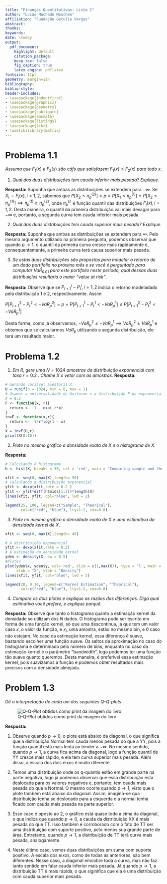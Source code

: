 ```yaml
---
title: "Finanças Quantitativas: Lista 1"
author: "Lucas Machado Moschen"
affiliation: "Fundação Getulio Vargas"
abstract:
thanks:
keywords:
date: \today
output:
  pdf_document:
    highlight: default
    citation_package:
    keep_tex: false
    fig_caption: true
    latex_engine: pdflatex
fontsize: 11pt
geometry: margin=1in
bibliography:
biblio-style:
header-includes:
- \usepackage{indentfirst}
- \usepackage{graphicx}
- \usepackage{geometry}
- \usepackage{subfigure}
- \usepackage{amsmath}
- \usepackage{listings}
- \usepackage{tikz}
- \usetikzlibrary{matrix}
---
```


\vspace{0.25in}

# Problema 1.1

*Assuma que * $F_1(x)$ *e* $F_2(x)$ *são cdfs que satisfazem* $F_1(x) \leq F_2(x)$ *para todo* $x$. 

1. *Qual das duas distribuições tem cauda inferior mais pesada? Explique.*

**Resposta:** Suponha que ambas as distribuições se extendem para $-\infty$. Se $X_i \sim F_i(x), i=1,2$, sabemos que $P[X_2 \leq \pi^{(2)}_p] = p = P[X_1 \leq \pi^{(1)}_p] \leq P[X_2 \leq \pi^{(1)}_p] \implies \pi^{(1)}_p \geq \pi^{(2)}_p$, onde $\pi^{(i)}_p$ é função quantil das distribuições $F_i(x), i=1,2$. Desta maneira, o quantil da primeira distribuição vai mais devagar para $-\infty$ e, portanto, a segunda curva tem cauda inferior mais pesada.

2. *Qual das duas distribuições tem cauda superior mais pesada? Explique.*

**Resposta:** Suponha que ambas as distribuições se extendem para $\infty$. Pelo mesmo argumento utilizado na primeira pergunta, podemos observar que quando $p \to 1$, o quantil da primeira curva cresce mais rapidamente e, consequentemente, a primeira curva terá causa superior mais pesada. 

3. *Se estas duas distribuições são propostas para modelar o retorno de um dado portifolio no próximo mês e se você é perguntado para computar* $VaR_{0.01}$ *para este portifolio neste período, qual dessas duas distribuiçĩes resultaria o maior "value at risk"*. 

**Resposta:** Observe que se $P^i_{t+1} - P^i_{t}, i=1,2$ indica o retorno modeladado pela distribuição 1 e 2, respectivamente. Assim 

$P[P^2_{t+1} - P^2_t < - VaR^2_p] = p = P[P^1_{t+1} - P^1_t < - VaR^1_p] \leq P[P^2_{t+1} - P^2_t < - VaR^1_p]$

Desta forma, como já observamos, $-VaR^2_p \leq -VaR^1_p \implies VaR_p^2 \geq VaR_p^1$ e obtemos que se calcularmos $VaR_p$ utilizando a segunda distribuição, ele terá um resultado maior. 

# Problema 1.2

1. *Em R, gere uma* $N = 1024$ *amostras da distribuição exponencial com taxa* $r = 0.2$ *. Chame* $X$ *o vetor com as amostras.* 
**Resposta:**

```r
# Gerando variável aleatória X:
U = runif(n = 1024, min = 0, max = 1)
# Usamos a universalidade da Uniforme e a distribuição F da exponencial
r = 0.2
F <- function(x, r){
  return <-  1 - exp(-r*x)
}
invF <- function(x,r){
  return <- -1/r*log(1 - x)
}
X = invF(U,r)
print(X[0:10])
```

2. *Plote no mesmo gráfico a densidade exata de* $X$ *e o histograma de* $X$.

**Resposta:**

```r
# Calculando o histograma
h <- hist(X, breaks = 30, col = 'red', main = 'Comparing sample and theorical')

xfit <- seq(0, max(X),length= 50)
# Calculando a distribuição exponencial 
yfit <- dexp(xfit,rate = 0.2 )
yfit <- yfit*diff(h$mids[1:2])*length(X)
lines(xfit, yfit, col="blue", lwd = 2)

legend(25, 100, legend=c("Sample", "Theorical"),
       col=c("red", "blue"), lty=1:2, cex=0.8)

```

3. *Plote no mesmo gráfico a densidade exata de* $X$ *e uma estimativa da densidade kernel de* $X$.

```r
xfit <- seq(0, max(X),length= 40)

# A distribuição exponencial 
yfit <- dexp(xfit,rate = 0.2)
# A estimação da densidade kernel
yden <- density(X, bw = 0.5)
#Plotes
plot(yden$x, yden$y, col='red', xlim = c(1,max(X)), type = 'l', main = "Comparing Kernel Estimation and Theoretical",
     xlab = "X", ylab = "Density")
lines(xfit, yfit, col="blue", lwd = 2)

legend(20, 0.10, legend=c("Kernel Estimation", "Theorical"),
       col=c("red", "blue"), lty=1:2, cex=0.8)
```

4. *Compare os dois plotes e explique as razões das diferenças. Diga qual estimativa você prefere, e explique porquê.*

**Resposta:**  Observe que tanto o histograma quanto a estimação kernel da densidade se utilizam dos $N$ dados. O histograma pode ser escrito em forma de uma função kernel, só que uma descontínua, já que tem um valor caso $x$, o valor da função, e $x_i$, uma amostra, estão no mesmo bin, e $0$ caso não estejam. No caso da estimação kernel, essa diferença é suave, bastando escolher uma função suave. Os saltos da aproximação no caso do histograma é determinado pelo número de bins, enquanto no caso da estimação kernel é o parâmetro "bandwidth", logo podemos ter uma função tão suave quanto queremos. Desta maneira, é preferível essa estimação kernel, pois suavizamos a função e podemos obter resultados mais precisos com a densidade almejada. 

# Problem 1.3

*Dê a interpretação de cada um dos seguintes Q-Q-plots*

![Q-Q-Plot obtidos como print da imagem do livro](../data/image1-3.png)

**Resposta:**

1. Observe quando $p \to 0$, o plote está abaixo da diagonal, o que significa que a distribuição Normal tem cauda menos pesada do que a YY, pois a função quantil está mais lenta ao tender a $-\infty$. No mesmo sentido, quando $p \to 1$, a curva fica acima da diagonal, logo a função quantil de YY cresce mais rápido, e ela tem curva superior mais pesada. Além disso, a escala dos dois eixos é muito diferente. 

2.  Temos uma distribuição onde os q-quantis estão em grande parte na parte negativa, logo já podemos observar que essa distribuição esta deslocada para os valores negativos e, portanto, tem cauda mais pesada do que a Normal. O mesmo ocorre quando $p \to 1$, visto que o plote também está abaixo da diagonal. Assim, imagina-se qua distribuição tenha se deslocado para a esquerda e a normal tenha ficado com cauda mais pesada na parte superior. 

3. Esse caso é oposto ao 2, o gráfico está quase todo a cima da diagonal, o que indica que quando $p \to 0$, a cauda da distribuição XX é mais pesada do que TT. Isso também é corroborado com o fato de TT ser uma distribuição com suporte positivo, pelo menos sua grande parte de área. Entretanto, quando $p \to 1$, a distribuição de TT terá curva mais pesada, analogamente. 

4. Neste último caso, vemos duas distribuições em suma com suporte positivo. A escala dos eixos, como de todas as anteriores, são bem diferentes. Nesse caso, a diagonal emcobre toda a curva, mas não faz tanto sentido em falar cauda inferior mais pesada. Já quando $p \to 1$, a distribuição TT é mais rápida, o que siginifica que ela é uma distribuição com cauda superior mais pesada. 